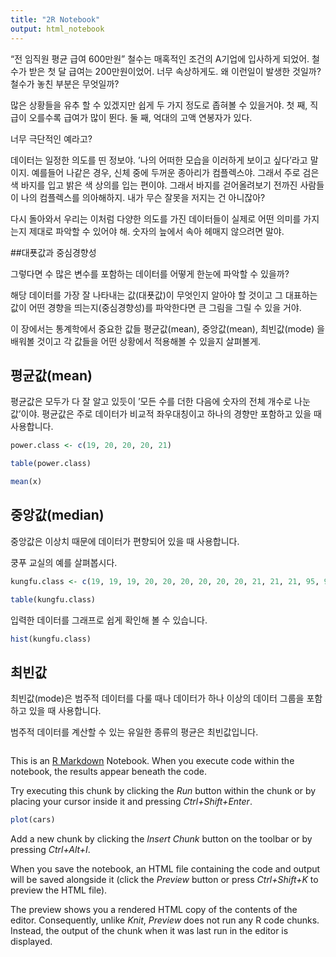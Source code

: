 ```yaml
---
title: "2R Notebook"
output: html_notebook
---
```


"전 임직원 평균 급여 600만원" 
철수는 매혹적인 조건의 A기업에 입사하게 되었어.
철수가 받은 첫 달 급여는 200만원이었어. 너무 속상하게도.
왜 이런일이 발생한 것일까? 철수가 놓친 부분은 무엇일까? 

많은 상황들을 유추 할 수 있겠지만 쉽게 두 가지 정도로 좁혀볼 수 있을거야.
첫 째, 직급이 오를수록 급여가 많이 뛴다.
둘 째, 억대의 고액 연봉자가 있다.

너무 극단적인 예라고?

데이터는 일정한 의도를 띤 정보야. 
'나의 어떠한 모습을 이러하게 보이고 싶다'라고 말이지.
예를들어 나같은 경우, 신체 중에 두꺼운 종아리가 컴플렉스야. 그래서 주로 검은색 바지를 입고 밝은 색 상의를 입는 편이야. 그래서 바지를 걷어올려보기 전까진 사람들이 나의 컴플렉스를 의아해하지. 내가 무슨 잘못을 저지는 건 아니잖아? 

다시 돌아와서 우리는 이처럼 다양한 의도를 가진 데이터들이 실제로 어떤 의미를 가지는지 제대로 파악할 수 있어야 해. 숫자의 늪에서 속아 헤매지 않으려면 말야.



##대푯값과 중심경향성

그렇다면 수 많은 변수를 포함하는 데이터를 어떻게 한눈에 파악할 수 있을까?

해당 데이터를 가장 잘 나타내는 값(대푯값)이 무엇인지 알아야 할 것이고
그 대표하는 값이 어떤 경향을 띄는지(중심경향성)를 파악한다면 큰 그림을 그릴 수 있을 거야.


이 장에서는 통계학에서 중요한 값들 평균값(mean), 중앙값(mean), 최빈값(mode) 을 배워볼 것이고 각 값들을 어떤 상황에서 적용해볼 수 있을지 살펴볼게. 



## 평균값(mean)
평균값은 모두가 다 잘 알고 있듯이 '모든 수를 더한 다음에 숫자의 전체 개수로 나눈 값'이야.
평균값은 주로 데이터가 비교적 좌우대칭이고 하나의 경향만 포함하고 있을 때 사용합니다.



```r
power.class <- c(19, 20, 20, 20, 21)

table(power.class)

```

```r

mean(x)
```



## 중앙값(median)

중앙값은 이상치 때문에 데이터가 편향되어 있을 때 사용합니다.


쿵푸 교실의 예를 살펴봅시다.

```r
kungfu.class <- c(19, 19, 19, 20, 20, 20, 20, 20, 20, 21, 21, 21, 95, 97)

table(kungfu.class)


```


입력한 데이터를 그래프로 쉽게 확인해 볼 수 있습니다.

```r
hist(kungfu.class)
```




## 최빈값
최빈값(mode)은 범주적 데이터를 다룰 때나 데이터가 하나 이상의 데이터 그룹을 포함하고 있을 때 사용합니다. 

범주적 데이터를 계산할 수 있는 유일한 종류의 평균은 최빈값입니다.
```r

```





This is an [R Markdown](http://rmarkdown.rstudio.com) Notebook. When you execute code within the notebook, the results appear beneath the code. 

Try executing this chunk by clicking the *Run* button within the chunk or by placing your cursor inside it and pressing *Ctrl+Shift+Enter*. 

```r
plot(cars)
```

Add a new chunk by clicking the *Insert Chunk* button on the toolbar or by pressing *Ctrl+Alt+I*.

When you save the notebook, an HTML file containing the code and output will be saved alongside it (click the *Preview* button or press *Ctrl+Shift+K* to preview the HTML file).

The preview shows you a rendered HTML copy of the contents of the editor. Consequently, unlike *Knit*, *Preview* does not run any R code chunks. Instead, the output of the chunk when it was last run in the editor is displayed.

